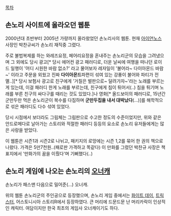 [[목차]]

== 손노리 사이트에 올라오던 웹툰 ==

2000년대 초반부터 2005년 가량까지 올라왔었던 손노리사의 웹툰.
현재 [[아이언노스]] 사장인 박찬규씨가 손노리 재직중 그렸다.

주로 불법복제를 하는 와레즈요정, 페어리요정을 혼내주는 손노리군의 모습을 그려냈으며 그 외에도 당시 광고[* 당시 에어컨 광고 패러디로, 더운 날씨에 여행을 떠나던 로이드 일행이 '어디 시원한 바람 없소?' 라고 물어보자 레자일이 '불어라~ 다이아몬드 바람~' 이라고 주문을 외웠고 진짜 '''다이아몬드'''파편이 섞여 있는 강풍이 불어와 파티가 전멸..][* 당시 보험사 광고로 친구에게 '거칠은 벌판으로~ 달려가자~'라는 노래를 부르는게 있는데, 이걸 패러디 한게 노래를 부르는데, 친구에게 침이 튀어서(..) 침을 튀기며 노래를 부른 친구의 싸다구를 때리는 것도 있었다.]나 영화[* 올드보이의 패러디로, 15년간 군만두만 먹은 손노리군이 복수를 다짐하며 '''군만두집을 내서 대박났다'''(...)]를 해학적으로 섞은 패러디도 다수 섞여 있었다. 

당시 시점에서 보더라도 그림체는 그림판으로 수고한 정도의 수준이었지만, 위와 같은 안드로메다로 날아가는 스토리와 적절한 패러디 등등의 요소로 손노리 유저들에게는 많은 사랑을 받았다.

이 웹툰은 시즌1과 시즌2로 나뉘고, 패키지의 로망에는 시즌 1,2를 묶어 한 권의 책으로나왔다. 가격은 5만7천원..(패로판 가격하고 똑같다)
이 만화를 그렸던 박찬규 사장은 책 표지에서 '만화가의 꿈을 이뤘다'며 기뻐했다(..)

== 손노리 게임에 나오는 손노리의 [[오너캐]] ==

손노리가 패스맨 다음으로 밀어준(...) 오너캐.

위의 웹툰 손노리군의 주인공으로 등장했으며, 손노리 게임 중에서는 [[화이트 데이]], [[트릭스터]], 어스토니시아 스토리R에서 등장하였다. 큰 머리에 드문드문 난 머리카락이 인상적인 캐릭터. 여담이지만 한국 최초의 게임사 오너캐이기도 하다.
